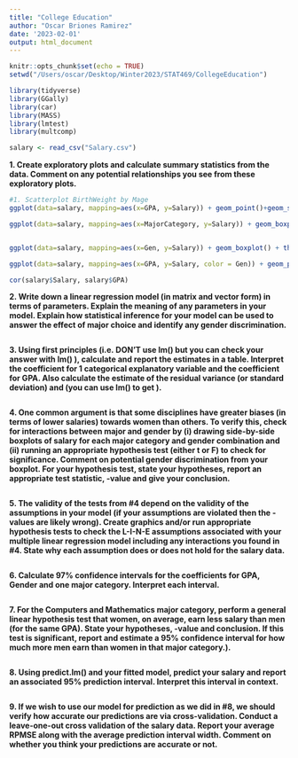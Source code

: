 ```yaml
---
title: "College Education"
author: "Oscar Briones Ramirez"
date: '2023-02-01'
output: html_document
---
```


```r
knitr::opts_chunk$set(echo = TRUE)
setwd("/Users/oscar/Desktop/Winter2023/STAT469/CollegeEducation")

library(tidyverse)
library(GGally)
library(car)
library(MASS)
library(lmtest)
library(multcomp)

salary <- read_csv("Salary.csv")
```

**1. Create exploratory plots and calculate summary statistics from the data. Comment on any potential relationships you see from these exploratory plots.**

```r
#1. Scatterplot BirthWeight by Mage
ggplot(data=salary, mapping=aes(x=GPA, y=Salary)) + geom_point()+geom_smooth(se=FALSE)

ggplot(data=salary, mapping=aes(x=MajorCategory, y=Salary)) + geom_boxplot() + theme(axis.text.x = element_text(angle = 45, hjust = 1))


ggplot(data=salary, mapping=aes(x=Gen, y=Salary)) + geom_boxplot() + theme(axis.text.x = element_text(angle = 45, hjust = 1))

ggplot(data=salary, mapping=aes(x=GPA, y=Salary, color = Gen)) + geom_point()

cor(salary$Salary, salary$GPA)

```

**2. Write down a linear regression model (in matrix and vector form) in terms of parameters. Explain the meaning of any parameters in your model. Explain how statistical inference for your model can be used to answer the effect of major choice and identify any gender discrimination.**

```r


```

**3. Using first principles (i.e. DON’T use lm() but you can check your answer with lm() ), calculate and report the estimates in a table. Interpret the coefficient for 1 categorical explanatory variable and the coefficient for GPA. Also calculate the estimate of the residual variance (or standard deviation) and (you can use lm() to get ). **

```r


```

**4. One common argument is that some disciplines have greater biases (in terms of lower salaries) towards women than others. To verify this, check for interactions between major and gender by (i) drawing side-by-side boxplots of salary for each major category and gender combination and (ii) running an appropriate hypothesis test (either t or F) to check for significance. Comment on potential gender discrimination from your boxplot. For your hypothesis test, state your hypotheses, report an appropriate test statistic, -value and give your conclusion.**

```r

```

**5. The validity of the tests from #4 depend on the validity of the assumptions in your model (if your assumptions are violated then the - values are likely wrong). Create graphics and/or run appropriate hypothesis tests to check the L-I-N-E assumptions associated with your multiple linear regression model including any interactions you found in #4. State why each assumption does or does not hold for the salary data.**

```r

```

**6. Calculate 97% confidence intervals for the coefficients for GPA, Gender and one major category. Interpret each interval.**

```r

```

**7. For the Computers and Mathematics major category, perform a general linear hypothesis test that women, on average, earn less salary than men (for the same GPA). State your hypotheses, -value and conclusion. If this test is significant, report and estimate a 95% confidence interval for how much more men earn than women in that major category.).**


```r

```


**8. Using predict.lm() and your fitted model, predict your salary and report an associated 95% prediction interval. Interpret this interval in context. **

```r

```

**9. If we wish to use our model for prediction as we did in #8, we should verify how accurate our predictions are via cross-validation. Conduct a leave-one-out cross validation of the salary data. Report your average RPMSE along with the average prediction interval width. Comment on whether you think your predictions are accurate or not. **

```r

```
